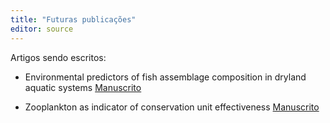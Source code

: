 ```yaml
---
title: "Futuras publicações"
editor: source
---
```


Artigos sendo escritos:

-   Environmental predictors of fish assemblage composition in dryland aquatic systems [Manuscrito](https://rpubs.com/elviomedeiros)

-   Zooplankton as indicator of conservation unit effectiveness [Manuscrito](https://rpubs.com/elviomedeiros)
